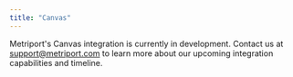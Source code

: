 ```yaml
---
title: "Canvas"
---
```


Metriport's Canvas integration is currently in development. Contact us at support@metriport.com to learn more about our upcoming integration capabilities and timeline.
